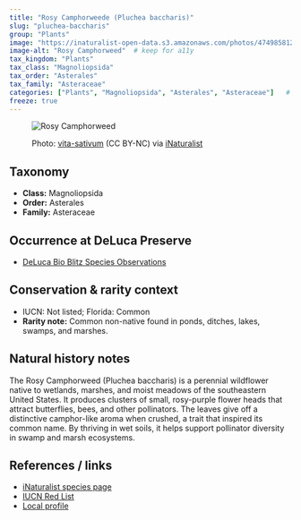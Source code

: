 ```yaml
---
title: "Rosy Camphorweede (Pluchea baccharis)"
slug: "pluchea-baccharis"
group: "Plants"
image: "https://inaturalist-open-data.s3.amazonaws.com/photos/474985812/medium.jpeg"       # keep for thumbnails
image-alt: "Rosy Camphorweed"  # keep for a11y
tax_kingdom: "Plants"
tax_class: "Magnoliopsida"
tax_order: "Asterales"
tax_family: "Asteraceae"
categories: ["Plants", "Magnoliopsida", "Asterales", "Asteraceae"]   # these drive the chips + filtering
freeze: true
---
```


<figure class="species-figure">

<img src="https://inaturalist-open-data.s3.amazonaws.com/photos/474985812/medium.jpeg" alt="Rosy Camphorweed" class="species-photo"/>

<figcaption class="photo-credit">

Photo: <a href="https://www.inaturalist.org/people/vita-sativum">vita-sativum</a> (CC BY-NC) via <a href="https://www.inaturalist.org/observations/264520903">iNaturalist</a>

</figcaption>

</figure>

## Taxonomy

-   **Class:** Magnoliopsida
-   **Order:** Asterales
-   **Family:** Asteraceae

## Occurrence at DeLuca Preserve

-   [DeLuca Bio Blitz Species Observations](https://www.inaturalist.org/observations?project_id=191727&subview=table&taxon_id=143150)

## Conservation & rarity context

-   IUCN: Not listed; Florida: Common
-   **Rarity note:** Common non-native found in ponds, ditches, lakes, swamps, and marshes.

## Natural history notes

The Rosy Camphorweed (Pluchea baccharis) is a perennial wildflower native to wetlands, marshes, and moist meadows of the southeastern United States. It produces clusters of small, rosy-purple flower heads that attract butterflies, bees, and other pollinators. The leaves give off a distinctive camphor-like aroma when crushed, a trait that inspired its common name. By thriving in wet soils, it helps support pollinator diversity in swamp and marsh ecosystems.

## References / links

-   [iNaturalist species page](https://www.inaturalist.org/taxa/143150-Pluchea-baccharis)
-   [IUCN Red List](https://www.iucnredlist.org/species/168617/6523542)
-   [Local profile](https://florida.plantatlas.usf.edu/plant/species/1480)
